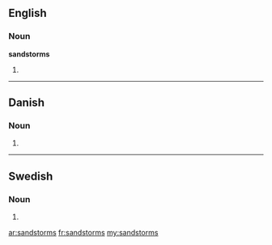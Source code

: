 ==English==

===Noun===
'''sandstorms'''

# {{plural of|[[sandstorm]]}}

----

==Danish==

===Noun===
{{head|da|noun form|g=c}}

# {{form of|genitive singular indefinite|sandstorm|lang=da}}

----

==Swedish==

===Noun===
{{head|sv|noun form}}

# {{sv-noun-form-indef-gen|sandstorm}}

[[ar:sandstorms]]
[[fr:sandstorms]]
[[my:sandstorms]]